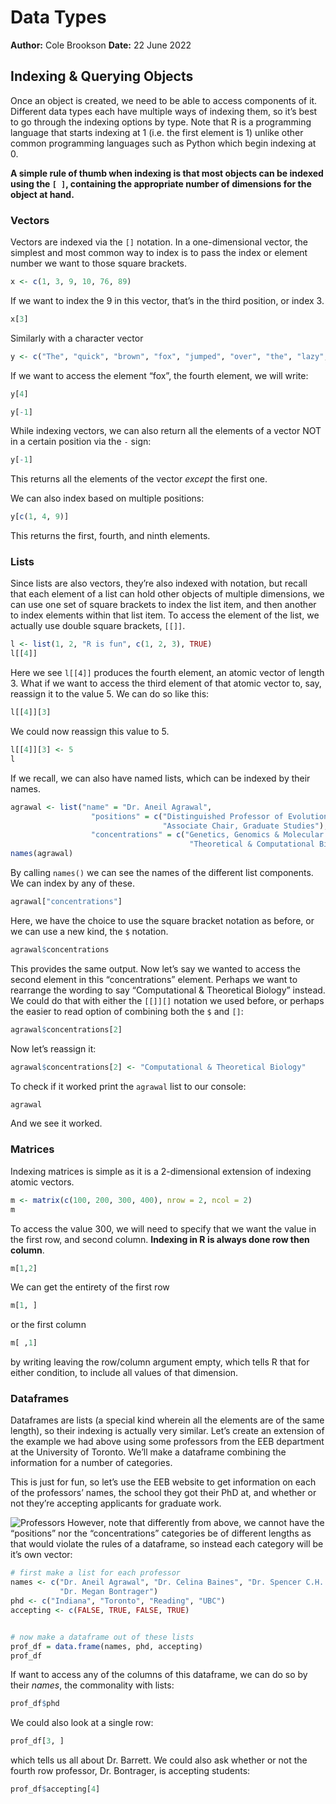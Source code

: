# Data Types
**Author:** Cole Brookson
**Date:** 22 June 2022

## Indexing & Querying Objects

Once an object is created, we need to be able to access components of it. Different data types each have multiple ways of indexing them, so it's best to go through the indexing options by type. Note that R is a programming language that starts indexing at 1 (i.e. the first element is 1) unlike other common programming languages such as Python which begin indexing at 0.

**A simple rule of thumb when indexing is that most objects can be indexed using the `[ ]`, containing the appropriate number of dimensions for the object at hand.**

### Vectors

Vectors are indexed via the `[]` notation. In a one-dimensional vector, the simplest and most common way to index is to pass the index or element number we want to those square brackets.

```r
x <- c(1, 3, 9, 10, 76, 89)
```
If we want to index the 9 in this vector, that's in the third position, or index 3. 
```r
x[3]
```
Similarly with a character vector
```r
y <- c("The", "quick", "brown", "fox", "jumped", "over", "the", "lazy", "dog")
```
If we want to access the element "fox", the fourth element, we will write: 
```r
y[4]
```
```r
y[-1]
```

While indexing vectors, we can also return all the elements of a vector NOT in a certain position via the `-` sign:
```r
y[-1]
```
This returns all the elements of the vector *except* the first one. 

We can also index based on multiple positions:
```r
y[c(1, 4, 9)]
```
This returns the first, fourth, and ninth elements. 

### Lists

Since lists are also vectors, they're also indexed with notation, but recall that each element of a list can hold other objects of multiple dimensions, we can use one set of square brackets to index the list item, and then another to index elements within that list item. To access the element of the list, we actually use double square brackets, `[[]]`.

```r
l <- list(1, 2, "R is fun", c(1, 2, 3), TRUE)
l[[4]]
```
Here we see `l[[4]]` produces the fourth element, an atomic vector of length 3. What if we want to access the third element of that atomic vector to, say, reassign it to the value 5. We can do so like this: 
```r
l[[4]][3]
```
We could now reassign this value to 5. 
```r
l[[4]][3] <- 5
l
```
If we recall, we can also have named lists, which can be indexed by their names. 
```r
agrawal <- list("name" = "Dr. Aneil Agrawal",
                  "positions" = c("Distinguished Professor of Evolutionary Genetics",
                                  "Associate Chair, Graduate Studies"),
                  "concentrations" = c("Genetics, Genomics & Molecular Evolution",
                                        "Theoretical & Computational Biology"))
names(agrawal)
```
By calling `names()` we can see the names of the different list components. We can index by any of these. 
```r
agrawal["concentrations"]
```
Here, we have the choice to use the square bracket notation as before, or we can use a new kind, the `$` notation. 

```r
agrawal$concentrations
```
This provides the same output. Now let's say we wanted to access the second element in this "concentrations" element. Perhaps we want to rearrange the wording to say "Computational & Theoretical Biology" instead. We could do that with either the `[[]][]` notation we used before, or perhaps the easier to read option of combining both the `$` and `[]`:
```r
agrawal$concentrations[2]
```
Now let's reassign it:
```r
agrawal$concentrations[2] <- "Computational & Theoretical Biology"
```
To check if it worked print the `agrawal` list to our console: 
```r
agrawal
```
And we see it worked. 

### Matrices

Indexing matrices is simple as it is a 2-dimensional extension of indexing atomic vectors. 

```r
m <- matrix(c(100, 200, 300, 400), nrow = 2, ncol = 2)
m
```
To access the value 300, we will need to specify that we want the value in the first row, and second column. **Indexing in R is always done row then column**. 

```r
m[1,2]
```
We can get the entirety of the first row
```r
m[1, ]
```
or the first column
```r
m[ ,1]
```
by writing leaving the row/column argument empty, which tells R that for either condition, to include all values of that dimension. 

### Dataframes

Dataframes are lists (a special kind wherein all the elements are of the same length), so their indexing is actually very similar. Let's create an extension of the example we had above using some professors from the EEB department at the University of Toronto. We'll make a dataframe combining the information for a number of categories.

This is just for fun, so let's use the EEB website to get information on each of the professors' names, the school they got their PhD at, and whether or not they're accepting applicants for graduate work.

![Professors](./img/profs.png)
However, note that differently from above, we cannot have the "positions" nor the "concentrations" categories be of different lengths as that would violate the rules of a dataframe, so instead each category will be it's own vector:
```r
# first make a list for each professor
names <- c("Dr. Aneil Agrawal", "Dr. Celina Baines", "Dr. Spencer C.H. Barrett",
           "Dr. Megan Bontrager")
phd <- c("Indiana", "Toronto", "Reading", "UBC")
accepting <- c(FALSE, TRUE, FALSE, TRUE)


# now make a dataframe out of these lists
prof_df = data.frame(names, phd, accepting)
prof_df
```
If want to access any of the columns of this dataframe, we can do so by their *names*, the commonality with lists: 
```r
prof_df$phd
```
We could also look at a single row: 
```r
prof_df[3, ]
```
which tells us all about Dr. Barrett. We could also ask whether or not the fourth row professor, Dr. Bontrager, is accepting students: 
```r
prof_df$accepting[4]
```

